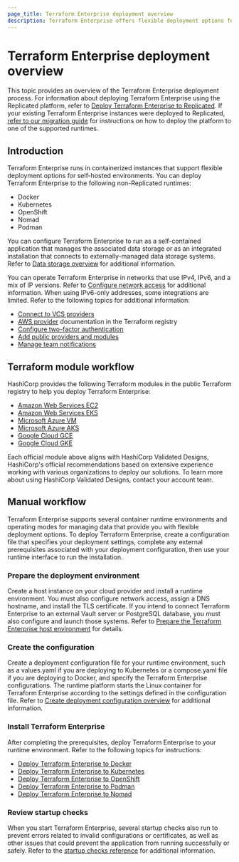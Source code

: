 ```yaml
---
page_title: Terraform Enterprise deployment overview
description: Terraform Enterprise offers flexible deployment options for container runtime environments and data management modes. Learn about the deployment process.
---
```


# Terraform Enterprise deployment overview

This topic provides an overview of the Terraform Enterprise deployment process. For information about deploying Terraform Enterprise using the Replicated platform, refer to [Deploy Terraform Enterprise to Replicated](/terraform/enterprise/deploy/replicated). If your existing Terraform Enterprise instances were deployed to Replicated, [refer to our migration guide](/terraform/enterprise/deploy/replicated-migration) for instructions on how to deploy the platform to one of the supported runtimes.

## Introduction

Terraform Enterprise runs in containerized instances that support flexible deployment options for self-hosted environments. You can deploy Terraform Enterprise to the following non-Replicated runtimes:

- Docker
- Kubernetes
- OpenShift
- Nomad
- Podman

You can configure Terraform Enterprise to run as a self-contained application that manages the associated data storage or as an integrated installation that connects to externally-managed data storage systems. Refer to [Data storage overview](/terraform/enterprise/deploy/configuration/storage) for additional information.

You can operate Terraform Enterprise in networks that use IPv4, IPv6, and a mix of IP versions. Refer to [Configure network access](/terraform/enterprise/deploy/configuration/network) for additional information. When using IPv6-only addresses, some integrations are limited. Refer to the following topics for additional information:

- [Connect to VCS providers](/terraform/enterprise/vcs)
- [AWS provider](https://registry.terraform.io/providers/hashicorp/aws/latest/docs) documentation in the Terraform registry
- [Configure two-factor authentication](/terraform/enterprise/users-teams-organizations/2fa)
- [Add public providers and modules](/terraform/enterprise/registry/add)
- [Manage team notifications](/terraform/enterprise/users-teams-organizations/teams/notifications) 

## Terraform module workflow

HashiCorp provides the following Terraform modules in the public Terraform registry to help you deploy Terraform Enterprise:

- [Amazon Web Services EC2](https://registry.terraform.io/modules/hashicorp/terraform-enterprise-hvd/aws/latest)
- [Amazon Web Services EKS](https://registry.terraform.io/modules/hashicorp/terraform-enterprise-eks-hvd/aws/latest)
- [Microsoft Azure VM](https://registry.terraform.io/modules/hashicorp/terraform-enterprise-hvd/azurerm/latest)
- [Microsoft Azure AKS](https://registry.terraform.io/modules/hashicorp/terraform-enterprise-aks-hvd/azurerm/latest)
- [Google Cloud GCE](https://registry.terraform.io/modules/hashicorp/terraform-enterprise-hvd/google/latest) 
- [Google Cloud GKE](https://registry.terraform.io/modules/hashicorp/terraform-enterprise-gke-hvd/google/latest)

Each official module above aligns with HashiCorp Validated Designs, HashiCorp's official recommendations based on extensive experience working with various organizations to deploy our solutions. To learn more about using HashiCorp Validated Designs, contact your account team.

## Manual workflow

Terraform Enterprise supports several container runtime environments and operating modes for managing data that provide you with flexible deployment options. To deploy Terraform Enterprise, create a configuration file that specifies your deployment settings, complete any external prerequisites associated with your deployment configuration, then use your runtime interface to run the installation. 

### Prepare the deployment environment

Create a host instance on your cloud provider and install a runtime environment. You must also configure network access, assign a DNS hostname, and install the TLS certificate. If you intend to connect Terraform Enterprise to an external Vault server or PostgreSQL database, you must also configure and launch those systems. Refer to [Prepare the Terraform Enterprise host environment](/terraform/enterprise/deploy/prepare-host/) for details. 

### Create the configuration

Create a deployment configuration file for your runtime environment, such as a values.yaml if you are deploying to Kubernetes or a compose.yaml file if you are deploying to Docker, and specify the Terraform Enterprise configurations. The runtime platform starts the Linux container for Terraform Enterprise according to the settings defined in the configuration file. Refer to [Create deployment configuration overview](/terraform/enterprise/deploy/configuration/) for additional information.

### Install Terraform Enterprise

After completing the prerequisites, deploy Terraform Enterprise to your runtime environment. Refer to the following topics for instructions:

- [Deploy Terraform Enterprise to Docker](/terraform/enterprise/deploy/docker)
- [Deploy Terraform Enterprise to Kubernetes](/terraform/enterprise/deploy/kubernetes)
- [Deploy Terraform Enterprise to OpenShift](/terraform/enterprise/deploy/openshift)
- [Deploy Terraform Enterprise to Podman](/terraform/enterprise/deploy/podman)
- [Deploy Terraform Enterprise to Nomad](/terraform/enterprise/deploy/nomad)

### Review startup checks

When you start Terraform Enterprise, several startup checks also run to prevent errors related to invalid configurations or certificates, as well as other issues that could prevent the application from running successfully or safely. Refer to the [startup checks reference](/terraform/enterprise/deploy/reference/startup-checks) for additional information.
